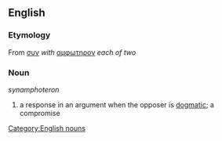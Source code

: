 ==English==
=== Etymology ===
{{etystub}}
From {{Gr.}} [[συν]] ''with'' [[αμφωτηρον]] ''each of two''
=== Noun ===
[[Category:English nouns]]
''synamphoteron''
#a response in an argument when the opposer is [[dogmatic]]; a compromise